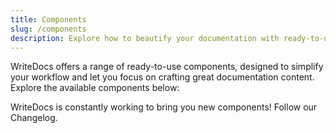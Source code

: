 ```yaml
---
title: Components
slug: /components
description: Explore how to beautify your documentation with ready-to-use components. 
---
```



WriteDocs offers a range of ready-to-use components, designed to simplify your workflow and let you focus on crafting great documentation content. Explore the available components below:

<CardList cols={5}>
<Card 
  title="Accordions"
  link="/accordions"
  icon="eye"
  description="Show or hide content using Accordions"
/>

<Card 
  title="Cards" 
  link="/cards"
  icon="cards"
  description="Get to know how to improve UX with Cards."
/>

<Card 
  title="Callouts" 
  link="/callouts"
  icon="info"
  description="Provide important info with Callouts."
/>

<Card 
  title="Code Blocks" 
  link="/codeblocks"
  icon="code"
  description="Turn code into visually engaging elements."
/>

<Card 
  title="Media" 
  link="/media"
  icon="video"
  description="Add images and videos to your docs."
/>

</CardList>

<Card 
  title="Custom Components" 
  link="/custom-components"
  icon="PuzzlePiece"
  description="Create your own React Components, and use them in your documentation."
/>

<Callout type="success" title="Coming Soon">
WriteDocs is constantly working to bring you new components! Follow our Changelog. 
</Callout>